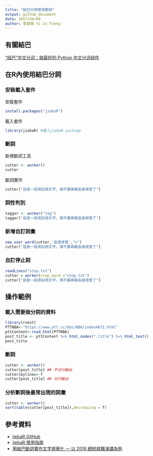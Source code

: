 ```yaml
---
title: "結巴分詞使用範例"
output: github_document
date: 2017/04/09
author: 曾意儒 Yi-Ju Tseng
---
```


## 有關結巴

[“结巴”中文分词：做最好的 Python 中文分词组件](https://github.com/fxsjy/jieba)

## 在R內使用結巴分詞

### 安裝載入套件
安裝套件
```r
install.packages("jiebaR")
```

載入套件
```r
library(jiebaR) #載入jiebaR package
```

### 斷詞
新增斷詞工具
```r
cutter <- worker()
cutter 
```

斷詞實作
```r
cutter["這是一段測試用文字，請不要再戰長庚資管了"]
```

### 詞性判別
```r
tagger <- worker("tag")
tagger["這是一段測試用文字，請不要再戰長庚資管了"]
```

### 新增自訂詞彙
```r
new_user_word(cutter,'長庚資管',"n")
cutter["這是一段測試用文字，請不要再戰長庚資管了"]
```


### 自訂停止詞
```r
readLines("stop.txt")
cutter = worker(stop_word ="stop.txt")
cutter["這是一段測試用文字，請不要再戰長庚資管了"]
```


## 操作範例

### 載入需要做分詞的資料

```r
library(rvest)
PTTNBA<-"https://www.ptt.cc/bbs/NBA/index4671.html"
pttContent<-read_html(PTTNBA)
post_title <- pttContent %>% html_nodes(".title") %>% html_text()
post_title
```

### 斷詞
```r
cutter <- worker()
cutter[post_title] ## 不分行輸出
cutter$bylines<-T
cutter[post_title] ## 分行輸出
```

### 分析斷詞後最常出現的詞彙
```r
cutter <- worker()
sort(table(cutter[post_title]),decreasing = T)
```

## 參考資料
- [jiebaR GitHub](https://github.com/qinwf/jiebaR)
- [jiebaR 使用指南](http://qinwenfeng.com/jiebaR/)
- [用結巴斷詞實作文字視覺化 — 以 2016 總統就職演講為例](http://blog.infographics.tw/2016/05/text-visualization-with-jieba/)